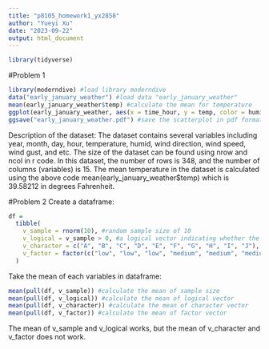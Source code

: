 ```yaml
---
title: "p8105_homework1_yx2858"
author: "Yueyi Xu"
date: "2023-09-22"
output: html_document
---
```


```r
library(tidyverse)
```

#Problem 1

```r
library(moderndive) #load library moderndive
data("early_january_weather") #load data "early_january_weather"
mean(early_january_weather$temp) #calculate the mean for temperature
ggplot(early_january_weather, aes(x = time_hour, y = temp, color = humid)) + geom_point() #graph the scatterplot
ggsave("early_january_weather.pdf") #save the scatterplot in pdf format
```

Description of the dataset:
The dataset contains several variables including year, month, day, hour, temperature, humid, wind direction, wind speed, wind gust, and etc. The size of the dataset can be found using nrow and ncol in r code. In this dataset, the number of rows is 348, and the number of columns (variables) is 15. The mean temperature in the dataset is calculated using the above code mean(early_january_weather$temp) which is 39.58212 in degrees Fahrenheit.


#Problem 2
Create a dataframe:
```r
df =
  tibble(
    v_sample = rnorm(10), #random sample size of 10
    v_logical = v_sample > 0, #a logical vector indicating whether the elements of the sample are greater than 0
    v_character = c("A", "B", "C", "D", "E", "F", "G", "H", "I", "J"), #a character vector of length 10
    v_factor = factor(c("low", "low", "low", "medium", "medium", "medium", "medium", "high", "high", "high")) #a factor vector of length 10 with 3 different "levels"
  )
```

Take the mean of each variables in dataframe:
```r
mean(pull(df, v_sample)) #calculate the mean of sample size
mean(pull(df, v_logical)) #calculate the mean of logical vector
mean(pull(df, v_character)) #calculate the mean of character vector
mean(pull(df, v_factor)) #calculate the mean of factor vector
```
The mean of v_sample and v_logical works, but the mean of v_character and v_factor does not work.

